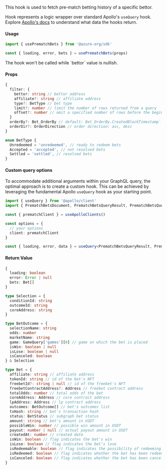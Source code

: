 
This hook is used to fetch pre-match betting history of a specific bettor.

Hook represents a logic wrapper over standard Apollo's `useQuery` hook. Explore [Apollo's docs](https://www.apollographql.com/docs/react/api/react/hooks#usequery) to understand what data the hooks return.

#### Usage

```ts
import { usePrematchBets } from '@azuro-org/sdk'

const { loading, error, bets } = usePrematchBets(props)
```

<Callout type="warning">
  The hook won't be called while `bettor` value is nullish.
</Callout>

#### Props

```ts
{
  filter: {
    bettor: string // bettor address
    affiliate?: string // affiliate address
    type?: BetType // bet type
    limit?: number // limit the number of rows returned from a query
    offset?: number // omit a specified number of rows before the beginning of the result set
  }
  orderBy?: Bet_OrderBy // default: Bet_OrderBy.CreatedBlockTimestamp` - orders rows by passed rule
  orderDir?: OrderDirection // order direction: asc, desc
}
```

```ts
enum BetType {
  Unredeemed = 'unredeemed', // ready to redeem bets
  Accepted = 'accepted', // not resolved bets
  Settled = 'settled', // resolved bets
}
```

#### Custom query options

To accommodate additional arguments within your GraphQL query, the optimal approach is to create a custom hook. This can be achieved by leveraging the fundamental Apollo `useQuery` hook as your starting point.

```ts
import { useQuery } from '@apollo/client'
import { PrematchBetsDocument, PrematchBetsQueryResult, PrematchBetsQueryVariables, useApolloClients } from '@azuro-org/sdk'

const { prematchClient } = useApolloClients()

const options = {
  // your options
  client: prematchClient
}

const { loading, error, data } = useQuery<PrematchBetsQueryResult, PrematchBetsQueryVariables>(PrematchBetsDocument, options)
```

#### Return Value

```ts
{
  loading: boolean
  error: Error | null
  bets: Bet[]
}
```

```ts
type Selection = {
  conditionId: string
  outcomeId: string
  coreAddress: string
}

type BetOutcome = {
  selectionName: string
  odds: number
  marketName: string
  game: GameQuery['games'][0] // game on which the bet is placed
  isWin: boolean | null
  isLose: boolean | null
  isCanceled: boolean
} & Selection

type Bet = {
  affiliate: string // affiliate address
  tokenId: string // id of the bet's NFT
  freebetId?: string | null // id of the freebet's NFT
  freebetContractAddress?: Address // freebet contract address
  totalOdds: number // total odds of the bet
  coreAddress: Address // core contract address
  lpAddress: Address // lp contract address
  outcomes: BetOutcome[] // bet's outcomes list
  txHash: string // bet's transaction hash
  status: BetStatus // subgraph bet status
  amount: string // bet's amount in USDT
  possibleWin: number // possible win amount in USDT
  payout: number | null // actual payout amount in USDT
  createdAt: number // created date
  isWin: boolean // flag indicates the bet's win
  isLose: boolean // flag indicates the bet's lose
  isRedeemable: boolean // flag indicates the possibility of redeeming the bet
  isRedeemed: boolean // flag indicates whether the bet has been redeemed
  isCanceled: boolean // flag indicates whether the bet has been canceled
}
```
